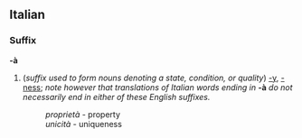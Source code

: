 ==Italian==
===Suffix===
'''-à'''

#(''suffix used to form nouns denoting a state, condition, or quality'') [[-y]], [[-ness]]; ''note however that translations of Italian words ending in'' '''-à''' ''do not necessarily end in either of these English suffixes.''
#:''proprietà'' - property
#:''unicità'' - uniqueness
#:<!--example of -à in Italian that is neither -y nor -ness in English needed here-->